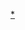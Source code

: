 {{Userbox
  |id=SK2盃參賽者
  |id-c=
  |info=該用戶參加了[[Wikipedia:條目競賽/SK2盃條目競賽|SK2盃條目競賽]]。
  |info-c=white
  |info-s=9
  |border-c=
}}<includeonly>[[Category:SK2盃條目競賽參賽者|{{PAGENAME}}]]</includeonly>
<noinclude>[[Category:SK2盃條目競賽參賽者|*]]</noinclude>
